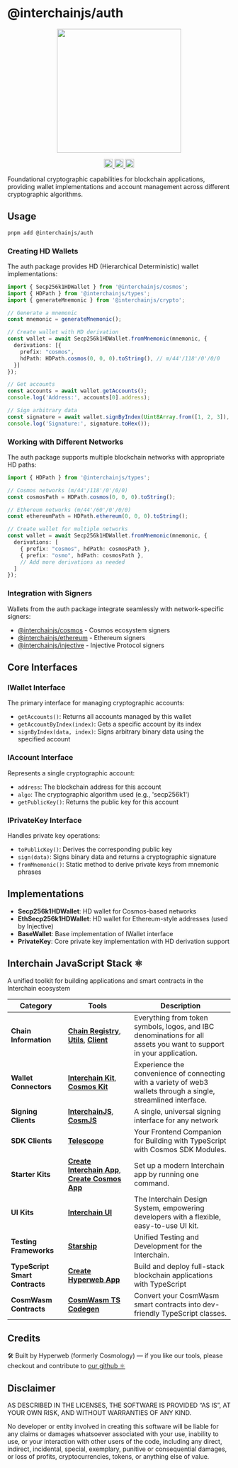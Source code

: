 # @interchainjs/auth

<p align="center" style={{ marginBottom: "20px" }}>
  <img
    src="https://raw.githubusercontent.com/hyperweb-io/interchainjs/refs/heads/main/assets/logo.svg"
    width="280"
  />
</p>

<p
  align="center"
  width="100%"
  style={{
    display: "flex",
    justifyContent: "center",
    alignItems: "center",
    gap: "2px",
  }}
>
  <a href="https://github.com/hyperweb-io/interchainjs/actions/workflows/run-tests.yaml">
    <img
      height="20"
      src="https://github.com/hyperweb-io/interchainjs/actions/workflows/run-tests.yaml/badge.svg"
    />
  </a>
  <a href="https://github.com/hyperweb-io/interchainjs/blob/main/LICENSE-MIT">
    <img height="20" src="https://img.shields.io/badge/license-MIT-blue.svg" />
  </a>
  <a href="https://github.com/hyperweb-io/interchainjs/blob/main/LICENSE-Apache">
    <img
      height="20"
      src="https://img.shields.io/badge/license-Apache-blue.svg"
    />
  </a>
</p>

Foundational cryptographic capabilities for blockchain applications, providing wallet implementations and account management across different cryptographic algorithms.

## Usage

```sh
pnpm add @interchainjs/auth
```

### Creating HD Wallets

The auth package provides HD (Hierarchical Deterministic) wallet implementations:

```typescript
import { Secp256k1HDWallet } from '@interchainjs/cosmos';
import { HDPath } from '@interchainjs/types';
import { generateMnemonic } from '@interchainjs/crypto';

// Generate a mnemonic
const mnemonic = generateMnemonic();

// Create wallet with HD derivation
const wallet = await Secp256k1HDWallet.fromMnemonic(mnemonic, {
  derivations: [{
    prefix: "cosmos",
    hdPath: HDPath.cosmos(0, 0, 0).toString(), // m/44'/118'/0'/0/0
  }]
});

// Get accounts
const accounts = await wallet.getAccounts();
console.log('Address:', accounts[0].address);

// Sign arbitrary data
const signature = await wallet.signByIndex(Uint8Array.from([1, 2, 3]), 0);
console.log('Signature:', signature.toHex());
```

### Working with Different Networks

The auth package supports multiple blockchain networks with appropriate HD paths:

```typescript
import { HDPath } from '@interchainjs/types';

// Cosmos networks (m/44'/118'/0'/0/0)
const cosmosPath = HDPath.cosmos(0, 0, 0).toString();

// Ethereum networks (m/44'/60'/0'/0/0)
const ethereumPath = HDPath.ethereum(0, 0, 0).toString();

// Create wallet for multiple networks
const wallet = await Secp256k1HDWallet.fromMnemonic(mnemonic, {
  derivations: [
    { prefix: "cosmos", hdPath: cosmosPath },
    { prefix: "osmo", hdPath: cosmosPath },
    // Add more derivations as needed
  ]
});
```

### Integration with Signers

Wallets from the auth package integrate seamlessly with network-specific signers:

- [@interchainjs/cosmos](/networks/cosmos/README.md) - Cosmos ecosystem signers
- [@interchainjs/ethereum](/networks/ethereum/README.md) - Ethereum signers
- [@interchainjs/injective](/networks/injective/README.md) - Injective Protocol signers

## Core Interfaces

### IWallet Interface

The primary interface for managing cryptographic accounts:

- `getAccounts()`: Returns all accounts managed by this wallet
- `getAccountByIndex(index)`: Gets a specific account by its index
- `signByIndex(data, index)`: Signs arbitrary binary data using the specified account

### IAccount Interface

Represents a single cryptographic account:

- `address`: The blockchain address for this account
- `algo`: The cryptographic algorithm used (e.g., 'secp256k1')
- `getPublicKey()`: Returns the public key for this account

### IPrivateKey Interface

Handles private key operations:

- `toPublicKey()`: Derives the corresponding public key
- `sign(data)`: Signs binary data and returns a cryptographic signature
- `fromMnemonic()`: Static method to derive private keys from mnemonic phrases

## Implementations

- **Secp256k1HDWallet**: HD wallet for Cosmos-based networks
- **EthSecp256k1HDWallet**: HD wallet for Ethereum-style addresses (used by Injective)
- **BaseWallet**: Base implementation of IWallet interface
- **PrivateKey**: Core private key implementation with HD derivation support

## Interchain JavaScript Stack ⚛️

A unified toolkit for building applications and smart contracts in the Interchain ecosystem

| Category                       | Tools                                                                                                                                                                                                     | Description                                                                                                         |
| ------------------------------ | --------------------------------------------------------------------------------------------------------------------------------------------------------------------------------------------------------- | ------------------------------------------------------------------------------------------------------------------- |
| **Chain Information**          | [**Chain Registry**](https://github.com/hyperweb-io/chain-registry), [**Utils**](https://www.npmjs.com/package/@chain-registry/utils), [**Client**](https://www.npmjs.com/package/@chain-registry/client) | Everything from token symbols, logos, and IBC denominations for all assets you want to support in your application. |
| **Wallet Connectors**          | [**Interchain Kit**](https://github.com/hyperweb-io/interchain-kit), [**Cosmos Kit**](https://github.com/hyperweb-io/cosmos-kit)                                                           | Experience the convenience of connecting with a variety of web3 wallets through a single, streamlined interface.    |
| **Signing Clients**            | [**InterchainJS**](https://github.com/hyperweb-io/interchainjs), [**CosmJS**](https://github.com/cosmos/cosmjs)                                                                            | A single, universal signing interface for any network                                                               |
| **SDK Clients**                | [**Telescope**](https://github.com/hyperweb-io/telescope)                                                                                                                                                 | Your Frontend Companion for Building with TypeScript with Cosmos SDK Modules.                                       |
| **Starter Kits**               | [**Create Interchain App**](https://github.com/hyperweb-io/create-interchain-app), [**Create Cosmos App**](https://github.com/hyperweb-io/create-cosmos-app)                               | Set up a modern Interchain app by running one command.                                                              |
| **UI Kits**                    | [**Interchain UI**](https://github.com/hyperweb-io/interchain-ui)                                                                                                                                         | The Interchain Design System, empowering developers with a flexible, easy-to-use UI kit.                            |
| **Testing Frameworks**         | [**Starship**](https://github.com/hyperweb-io/starship)                                                                                                                                                   | Unified Testing and Development for the Interchain.                                                                 |
| **TypeScript Smart Contracts** | [**Create Hyperweb App**](https://github.com/hyperweb-io/create-hyperweb-app)                                                                                                                             | Build and deploy full-stack blockchain applications with TypeScript                                                 |
| **CosmWasm Contracts**         | [**CosmWasm TS Codegen**](https://github.com/CosmWasm/ts-codegen)                                                                                                                                         | Convert your CosmWasm smart contracts into dev-friendly TypeScript classes.                                         |

## Credits

🛠 Built by Hyperweb (formerly Cosmology) — if you like our tools, please checkout and contribute to [our github ⚛️](https://github.com/hyperweb-io)

## Disclaimer

AS DESCRIBED IN THE LICENSES, THE SOFTWARE IS PROVIDED “AS IS”, AT YOUR OWN RISK, AND WITHOUT WARRANTIES OF ANY KIND.

No developer or entity involved in creating this software will be liable for any claims or damages whatsoever associated with your use, inability to use, or your interaction with other users of the code, including any direct, indirect, incidental, special, exemplary, punitive or consequential damages, or loss of profits, cryptocurrencies, tokens, or anything else of value.
